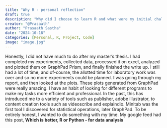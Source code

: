 ```yaml
---
title: "Why R - personal reflection"
draft: true
description: "Why did I choose to learn R and what were my initial challanges."
creator: "@Prasaath"
author: "Prasaath Sastha"
date: "2024-10-18"
categories: [Personal, R, Project, Code]
image: "image.jpg"
---
```


Honestly, I did not have much to do after my master's thesis. I had completed my experiments, collected data, processed it on excel, analyzed and plotted them on GraphPad Prism, and finally finished the write up. I still had a lot of time, and of-course, the allotted time for laboratory work was over and so no more experiments could be planned. I was going through my report, and then looked at the plots. These plots generated from GraphPad were really amazing. I have an habit of looking for different programs to make my tasks more efficient and professional. In the past, this has introduced me to a variety of tools such as publisher, adobe illustrator, to content creation tools such as videoscribe and explaindio. Minitab was the first tool I discovered for statistical operations, later GraphPad. To be entirely honest, I wanted to do something with my time. My google feed had this post, **Which is better, R or Python - for data analysis**

<script src="https://utteranc.es/client.js"
        repo="[ENTER REPO HERE]"
        issue-term="pathname"
        theme="github-light"
        crossorigin="anonymous"
        async>
</script>
